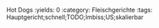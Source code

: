 Hot Dogs
:yields: 0
:category: Fleischgerichte
:tags: Hauptgericht;schnell;TODO;Imbiss;US;skalierbar
